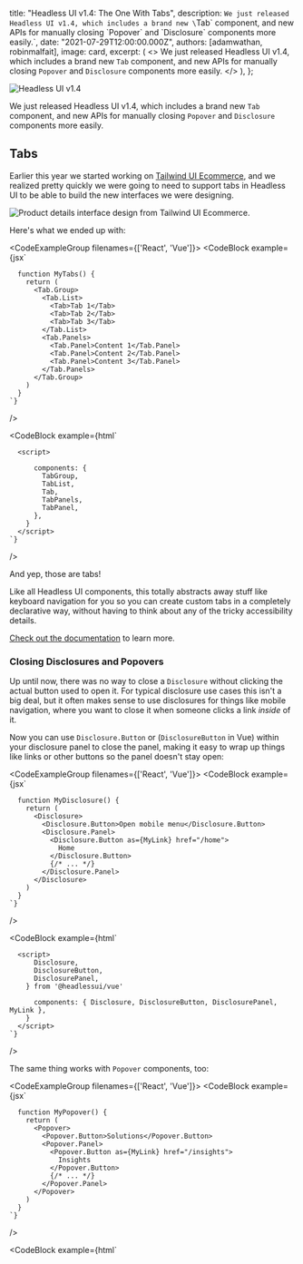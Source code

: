 
  title: "Headless UI v1.4: The One With Tabs",
  description: `We just released Headless UI v1.4, which includes a brand new \`Tab\` component, and new APIs for manually closing \`Popover\` and \`Disclosure\` components more easily.`,
  date: "2021-07-29T12:00:00.000Z",
  authors: [adamwathan, robinmalfait],
  image: card,
  excerpt: (
    <>
      We just released Headless UI v1.4, which includes a brand new <code>Tab</code> component, and new APIs for
      manually closing <code>Popover</code> and <code>Disclosure</code> components more easily.
    </>
  ),
};

<Link href="https://headlessui.dev">
  <Image alt="Headless UI v1.4" src={banner} />
</Link>

We just released Headless UI v1.4, which includes a brand new `Tab` component, and new APIs for manually closing `Popover` and `Disclosure` components more easily.

## Tabs

Earlier this year we started working on [Tailwind UI Ecommerce](https://tailwindui.com/ecommerce), and we realized pretty quickly we were going to need to support tabs in Headless UI to be able to build the new interfaces we were designing.

<Link href="https://tailwindui.com/ecommerce">
  <Image alt="Product details interface design from Tailwind UI Ecommerce." src={ecommerceScreenie} />
</Link>

Here's what we ended up with:

<CodeExampleGroup filenames={['React', 'Vue']}>
  <CodeBlock
    example={jsx`

      function MyTabs() {
        return (
          <Tab.Group>
            <Tab.List>
              <Tab>Tab 1</Tab>
              <Tab>Tab 2</Tab>
              <Tab>Tab 3</Tab>
            </Tab.List>
            <Tab.Panels>
              <Tab.Panel>Content 1</Tab.Panel>
              <Tab.Panel>Content 2</Tab.Panel>
              <Tab.Panel>Content 3</Tab.Panel>
            </Tab.Panels>
          </Tab.Group>
        )
      }
    `}

/>

  <CodeBlock
    example={html`
      <template>
        <TabGroup>
          <TabList>
            <Tab>Tab 1</Tab>
            <Tab>Tab 2</Tab>
            <Tab>Tab 3</Tab>
          </TabList>
          <TabPanels>
            <TabPanel>Content 1</TabPanel>
            <TabPanel>Content 2</TabPanel>
            <TabPanel>Content 3</TabPanel>
          </TabPanels>
        </TabGroup>
      </template>

      <script>

          components: {
            TabGroup,
            TabList,
            Tab,
            TabPanels,
            TabPanel,
          },
        }
      </script>
    `}

/>

</CodeExampleGroup>

And yep, those are tabs!

Like all Headless UI components, this totally abstracts away stuff like keyboard navigation for you so you can create custom tabs in a completely declarative way, without having to think about any of the tricky accessibility details.

[Check out the documentation](https://headlessui.dev/react/tabs) to learn more.

### Closing Disclosures and Popovers

Up until now, there was no way to close a `Disclosure` without clicking the actual button used to open it. For typical disclosure use cases this isn't a big deal, but it often makes sense to use disclosures for things like mobile navigation, where you want to close it when someone clicks a link _inside_ of it.

Now you can use `Disclosure.Button` or (`DisclosureButton` in Vue) within your disclosure panel to close the panel, making it easy to wrap up things like links or other buttons so the panel doesn't stay open:

<CodeExampleGroup filenames={['React', 'Vue']}>
  <CodeBlock
    example={jsx`

      function MyDisclosure() {
        return (
          <Disclosure>
            <Disclosure.Button>Open mobile menu</Disclosure.Button>
            <Disclosure.Panel>
              <Disclosure.Button as={MyLink} href="/home">
                Home
              </Disclosure.Button>
              {/* ... */}
            </Disclosure.Panel>
          </Disclosure>
        )
      }
    `}

/>

  <CodeBlock
    example={html`
      <template>
        <Disclosure>
          <DisclosureButton>Open mobile menu</DisclosureButton>
          <DisclosurePanel>
            <DisclosureButton :as="MyLink" href="/home">Home</DisclosureButton>
            <!-- ... -->
          </DisclosurePanel>
        </Disclosure>
      </template>

      <script>
          Disclosure,
          DisclosureButton,
          DisclosurePanel,
        } from '@headlessui/vue'

          components: { Disclosure, DisclosureButton, DisclosurePanel, MyLink },
        }
      </script>
    `}

/>

</CodeExampleGroup>

The same thing works with `Popover` components, too:

<CodeExampleGroup filenames={['React', 'Vue']}>
  <CodeBlock
    example={jsx`

      function MyPopover() {
        return (
          <Popover>
            <Popover.Button>Solutions</Popover.Button>
            <Popover.Panel>
              <Popover.Button as={MyLink} href="/insights">
                Insights
              </Popover.Button>
              {/* ... */}
            </Popover.Panel>
          </Popover>
        )
      }
    `}

/>

  <CodeBlock
    example={html`
      <template>
        <Popover>
          <PopoverButton>Solutions</PopoverButton>

          <PopoverPanel>
            <PopoverButton :as="MyLink" href="/insights">Insights</PopoverButton>
            <!-- ... -->
          </PopoverPanel>
        </Popover>
      </template>

      <script>

          components: { Popover, PopoverButton, PopoverPanel, MyLink },
        }
      </script>
    `}

/>

</CodeExampleGroup>

If you need finer control, we also pass a `close` function via the render prop/scoped slot, so you can imperatively close the panel when you need to:

<CodeExampleGroup filenames={['React', 'Vue']}>
  <CodeBlock
    example={jsx`

      function MyPopover() {
        return (
          <Popover>
            <Popover.Button>Terms</Popover.Button>
            <Popover.Panel>
              {({ close }) => (
                <button
                  onClick={async () => {
                    await fetch('/accept-terms', { method: 'POST' })
                    close()
                  }}
                >
                  Read and accept
                </button>
              )}
            </Popover.Panel>
          </Popover>
        )
      }
    `}

/>

  <CodeBlock
    example={html`
      <template>
        <Popover>
          <PopoverButton>Solutions</PopoverButton>

          <PopoverPanel v-slot="{ close }">
            <button @click="accept(close)">Read and accept</button>
          </PopoverPanel>
        </Popover>
      </template>

      <script>

          components: { Popover, PopoverButton, PopoverPanel },
          setup() {
            return {
              accept: async (close) => {
                await fetch('/accept-terms', { method: 'POST' })
                close()
              },
            }
          },
        }
      </script>
    `}

/>

</CodeExampleGroup>

For more details, check out the updated [Popover](https://headlessui.dev/react/popover#closing-popovers-manually) and [Disclosure](https://headlessui.dev/react/disclosure#closing-disclosures-manually) documentation.

## Try it out

Headless UI v1.4 is a minor update so there are no breaking changes. To upgrade, just install the latest version via npm:

```sh
# For React
npm install @headlessui/react

# For Vue
npm install @headlessui/vue
```

Check out [the official website](https://headlessui.dev) for the latest documentation, and check out [Tailwind UI](https://tailwindui.com) if you want to play with tons of styled examples.

Ready to try it out? <Link href="https://headlessui.dev">Visit the Headless UI website →</Link>
